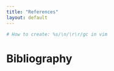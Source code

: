 ```yaml
---
title: "References"
layout: default
---
```


```r
# How to create: %s/\n/\r\r/gc in vim
```


# Bibliography {#bibliography}

